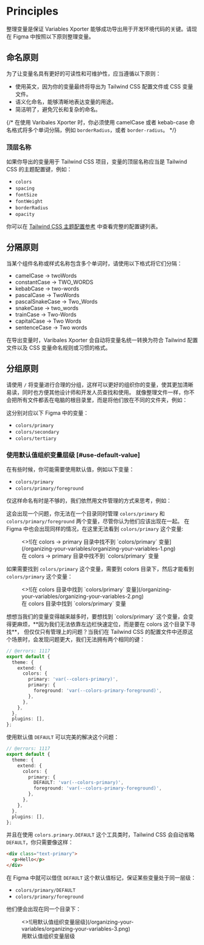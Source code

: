
# Principles
整理变量是保证 Variables Xporter 能够成功导出用于开发环境代码的关键。请现在 Figma 中按照以下原则整理变量。

## 命名原则

为了让变量名具有更好的可读性和可维护性，应当遵循以下原则：

- 使用英文，因为你的变量最终将导出为 Tailwind CSS 配置文件或 CSS 变量文件。
- 语义化命名，能够清晰地表达变量的用途。
- 简洁明了，避免冗长和复杂的命名。


{/* <Callout type="info" emoji="ℹ️">
  在使用 Varibales Xporter 时，你必须使用 camelCase 或者 kebab-case 命名格式将多个单词分隔，例如 `borderRadius`，或者 `border-radius`。
</Callout> */}

### 顶层名称
如果你导出的变量用于 Tailwind CSS 项目，变量的顶层名称应当是 Tailwind CSS 的主题配置键，例如：

- `colors`
- `spacing`
- `fontSize`
- `fontWeight`
- `borderRadius`
- `opacity`

你可以在 [Tailwind CSS 主题配置参考](https://tailwindcss.com/docs/theme#configuration-reference) 中查看完整的配置键列表。


## 分隔原则
当某个组件名称或样式名称包含多个单词时，请使用以下格式将它们分隔：
- camelCase -> twoWords
- constantCase -> TWO_WORDS
- kebabCase -> two-words
- pascalCase -> TwoWords
- pascalSnakeCase -> Two_Words
- snakeCase -> two_words
- trainCase -> Two-Words
- capitalCase -> Two Words
- sentenceCase -> Two words

<Callout type="info" emoji="ℹ️">
  在导出变量时，Varibales Xporter 会自动将变量名统一转换为符合 Tailwind 配置文件以及 CSS 变量命名规则或习惯的格式。
</Callout>


## 分组原则
请使用 `/` 将变量进行合理的分组，这样可以更好的组织你的变量，使其更加清晰易读，同时也方便其他设计师和开发人员查找和使用。
就像整理文件一样，你不会把所有文件都丢在电脑的根目录里，而是将他们放在不同的文件夹，例如：

<FileTree>
  <FileTree.Folder name="colors" defaultOpen>
    <FileTree.File name="primary" />
    <FileTree.File name="secondary" />
    <FileTree.File name="tertiary" />
    <FileTree.File name="..." />
  </FileTree.Folder>
</FileTree>

这分别对应以下 Figma 中的变量：

- `colors/primary`
- `colors/secondary`
- `colors/tertiary`

### 使用默认值组织变量层级 [#use-default-value]
在有些时候，你可能需要使用默认值，例如以下变量：

- `colors/primary`
- `colors/primary/foreground`

仅这样命名有时是不够的，我们依然用文件管理的方式来思考，例如：

<FileTree>
  <FileTree.Folder name="colors" defaultOpen>
    <FileTree.File name="primary" />
    <FileTree.Folder name="primary" defaultOpen>
      <FileTree.File name="foreground" />
    </FileTree.Folder>
  </FileTree.Folder>
</FileTree>

这会出现一个问题，你无法在一个目录同时管理 `colors/primary` 和 `colors/primary/foreground` 两个变量，尽管你认为他们应该出现在一起。
在 Figma 中也会出现同样的情况，在这里无法看到 `colors/primary` 这个变量:

<figure className="mt-6">
  <>![在 colors -> primary 目录中找不到 `colors/primary` 变量](/organizing-your-variables/organizing-your-variables-1.png)</>
  <figcaption>
    在 colors -> primary 目录中找不到 `colors/primary` 变量
  </figcaption>
</figure>

如果需要找到 `colors/primary` 这个变量，需要到 colors 目录下，然后才能看到 `colors/primary` 这个变量：

<figure className="mt-6">
  <>![在 colors 目录中找到 `colors/primary` 变量](/organizing-your-variables/organizing-your-variables-2.png)</>
  <figcaption>
    在 colors 目录中找到 `colors/primary` 变量
  </figcaption>
</figure>
想想当我们的变量变得越来越多时，要想找到 `colors/primary` 这个变量，会变得更麻烦，**因为我们无法依靠左边栏快速定位，而是要在 colors 这个目录下寻找**，
但仅仅只有管理上的问题？当我们在 Tailwind CSS 的配置文件中还原这个场景时，会发现问题更大，我们无法拥有两个相同的键：

```ts twoslash
// @errors: 1117
export default {
  theme: {
    extend: {
      colors: {
        primary: 'var(--colors-primary)',
        primary: {
          foreground: 'var(--colors-primary-foreground)',
        },
      },
    },
  },
  plugins: [],
};

```

使用默认值 `DEFAULT` 可以完美的解决这个问题：
```ts twoslash
// @errors: 1117
export default {
  theme: {
    extend: {
      colors: {
        primary: {
          DEFAULT: 'var(--colors-primary)',
          foreground: 'var(--colors-primary-foreground)',
        },
      },
    },
  },
  plugins: [],
};
```
并且在使用 `colors.primary.DEFAULT` 这个工具类时，Tailwind CSS 会自动省略 `DEFAULT`，你只需要像这样：

```html
<div class="text-primary">
  <p>Hello</p>
</div>
```

在 Figma 中就可以借住 `DEFAULT` 这个默认值标记，保证某些变量处于同一层级：

- `colors/primary/DEFAULT`
- `colors/primary/foreground`

他们便会出现在同一个目录下：

<figure className="mt-6">
  <>![用默认值组织变量层级](/organizing-your-variables/organizing-your-variables-3.png)</>
  <figcaption>
    用默认值组织变量层级
  </figcaption>
</figure>